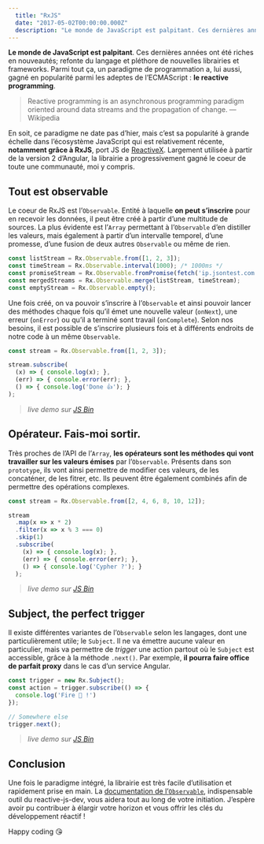 ```yaml
---
  title: "RxJS"
  date: "2017-05-02T00:00:00.000Z"
  description: "Le monde de JavaScript est palpitant. Ces dernières années ont été riches en nouveautés; refonte du langage et pléthore de nouvelles librairies et frameworks. Parmi tout ça, un paradigme de programmation a, lui aussi, gagné en popularité parmi les adeptes de l’ECMAScript : le reactive programming."
---
```



**Le monde de JavaScript est palpitant**. Ces dernières années ont été riches en nouveautés; refonte du langage et pléthore de nouvelles librairies et frameworks. Parmi tout ça, un paradigme de programmation a, lui aussi, gagné en popularité parmi les adeptes de l’ECMAScript : **le reactive programming**.

> Reactive programming is an asynchronous programming paradigm oriented around data streams and the propagation of change.
> — Wikipedia

En soit, ce paradigme ne date pas d’hier, mais c’est sa popularité à grande échelle dans l’écosystème JavaScript qui est relativement récente, **notamment grâce à RxJS**, port JS de [ReactiveX](http://reactivex.io/). Largement utilisée à partir de la version 2 d’Angular, la librairie a progressivement gagné le coeur de toute une communauté, moi y compris.

## Tout est observable
Le coeur de RxJS est l’`Observable`. Entité à laquelle **on peut s’inscrire** pour en recevoir les données, il peut être créé à partir d’une multitude de sources. La plus évidente est l’`Array` permettant à l’`Observable` d’en distiller les valeurs, mais également à partir d’un intervalle temporel, d’une promesse, d’une fusion de deux autres `Observable` ou même de rien.

```javascript
const listStream = Rx.Observable.from([1, 2, 3]);
const timeStream = Rx.Observable.interval(1000); /* 1000ms */
const promiseStream = Rx.Observable.fromPromise(fetch('ip.jsontest.com'));
const mergedStreams = Rx.Observable.merge(listStream, timeStream);
const emptyStream = Rx.Observable.empty();
```

Une fois créé, on va pouvoir s’inscrire à l’`Observable` et ainsi pouvoir lancer des méthodes chaque fois qu’il émet une nouvelle valeur (`onNext`), une erreur (`onError`) ou qu’il a terminé sont travail (`onComplete`). Selon nos besoins, il est possible de s’inscrire plusieurs fois et à différents endroits de notre code à un même `Observable`.

```javascript
const stream = Rx.Observable.from([1, 2, 3]);

stream.subscribe(
  (x) => { console.log(x); },
  (err) => { console.error(err); },
  () => { console.log('Done 👍'); }
);
```
>*live demo sur [JS Bin](https://jsbin.com/kamolem/2/edit?js,console)*

## Opérateur. Fais-moi sortir.
Très proches de l’API de l’`Array`, **les opérateurs sont les méthodes qui vont travailler sur les valeurs émises** par l’`Observable`. Présents dans son `prototype`, ils vont ainsi permettre de modifier ces valeurs, de les concaténer, de les fitrer, etc. Ils peuvent être également combinés afin de permettre des opérations complexes.

```javascript
const stream = Rx.Observable.from([2, 4, 6, 8, 10, 12]);

stream
  .map(x => x * 2)
  .filter(x => x % 3 === 0)
  .skip(1)
  .subscribe(
    (x) => { console.log(x); },
    (err) => { console.error(err); },
    () => { console.log('Cypher ?'); }
  );
```
>*live demo sur [JS Bin](https://jsbin.com/kamolem/3/edit?js,console)*

## Subject, the perfect trigger
Il existe différentes variantes de l’`Observable` selon les langages, dont une particulièrement utile; le `Subject`. Il ne va émettre aucune valeur en particulier, mais va permettre de *trigger* une action partout où le `Subject` est accessible, grâce à la méthode `.next()`. Par exemple, **il pourra faire office de parfait proxy** dans le cas d’un service Angular.

```javascript
const trigger = new Rx.Subject();
const action = trigger.subscribe(() => {
  console.log('Fire 🚀 !')
});

// Somewhere else
trigger.next();
```
>*live demo sur [JS Bin](https://jsbin.com/remeyis/2/edit?js,console)*

## Conclusion
Une fois le paradigme intégré, la librairie est très facile d’utilisation et rapidement prise en main. La [documentation de l’`Observable`](https://github.com/Reactive-Extensions/RxJS/blob/master/doc/api/core/observable.md), indispensable outil du reactive-js-dev, vous aidera tout au long de votre initiation. J’espère avoir pu contribuer à élargir votre horizon et vous offrir les clés du développement réactif !

Happy coding :kissing_heart:
